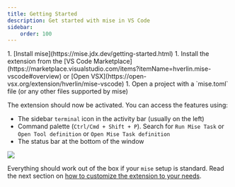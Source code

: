 ```yaml
---
title: Getting Started
description: Get started with mise in VS Code
sidebar:
    order: 100
---
```



<Steps>
1. [Install mise](https://mise.jdx.dev/getting-started.html)
1. Install the extension from the
   [VS Code Marketplace](https://marketplace.visualstudio.com/items?itemName=hverlin.mise-vscode#overview)
   or [Open VSX](https://open-vsx.org/extension/hverlin/mise-vscode)
1. Open a project with a `mise.toml` file (or any other files supported by mise)

</Steps>

The extension should now be activated. You can access the features using:
   - The sidebar `terminal` icon in the activity bar (usually on the left)
   - Command palette (`Ctrl/Cmd + Shift + P`). Search for `Run Mise Task` or
     `Open Tool definition` or `Open Mise Task definition`
   - The status bar at the bottom of the window

![]( ../../../../../screenshots/mise-vscode-screenshot.png)


Everything should work out of the box if your `mise` setup is standard.
Read the next section on [how to customize the extension to your needs](/mise-vscode/tutorials/settinguptheextension/).